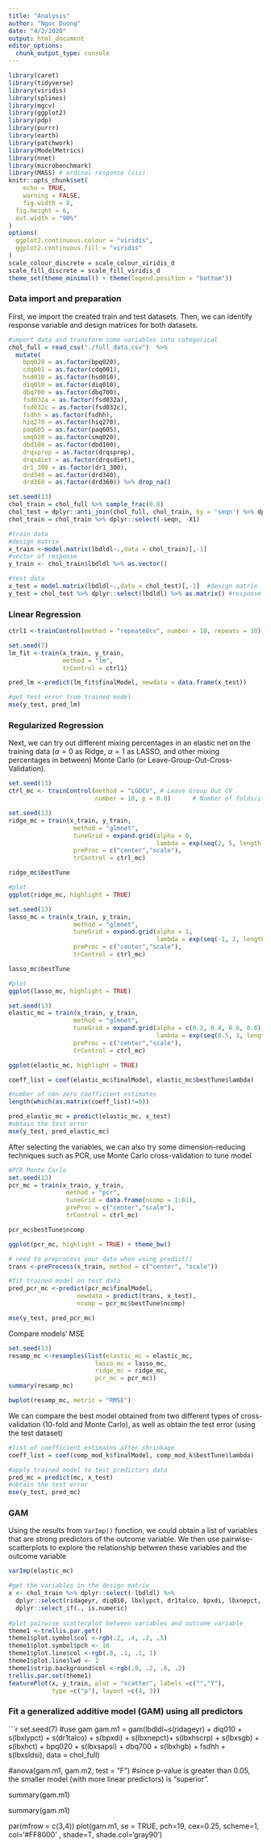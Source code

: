 ```yaml
---
title: "Analysis"
author: "Ngoc Duong"
date: "4/2/2020"
output: html_document
editor_options: 
  chunk_output_type: console
---
```


```r
library(caret)
library(tidyverse)
library(viridis)
library(splines)
library(mgcv)
library(ggplot2)
library(pdp)
library(purrr)
library(earth)
library(patchwork)
library(ModelMetrics)
library(nnet)
library(microbenchmark)
library(MASS) # ordinal response (iii)
knitr::opts_chunk$set(
	echo = TRUE,
	warning = FALSE,
	fig.width = 8, 
  fig.height = 6,
  out.width = "90%"
)
options(
  ggplot2.continuous.colour = "viridis",
  ggplot2.continuous.fill = "viridis"
)
scale_colour_discrete = scale_colour_viridis_d
scale_fill_discrete = scale_fill_viridis_d
theme_set(theme_minimal() + theme(legend.position = "bottom"))
```


### Data import and preparation

First, we import the created train and test datasets. Then, we can identify response variable and design matrices for both datasets.

```r
#import data and transform some variables into categorical 
chol_full = read_csv("./full_data.csv")  %>% 
  mutate(
    bpq020 = as.factor(bpq020),
    cdq001 = as.factor(cdq001),
    hsd010 = as.factor(hsd010),
    diq010 = as.factor(diq010),
    dbq700 = as.factor(dbq700),
    fsd032a = as.factor(fsd032a),
    fsd032c = as.factor(fsd032c),
    fsdhh = as.factor(fsdhh),
    hiq270 = as.factor(hiq270),
    paq605 = as.factor(paq605),
    smq020 = as.factor(smq020),
    dbd100 = as.factor(dbd100),
    drqsprep = as.factor(drqsprep),
    drqsdiet = as.factor(drqsdiet),
    dr1_300 = as.factor(dr1_300),
    drd340 = as.factor(drd340),
    drd360 = as.factor(drd360)) %>% drop_na()

set.seed(13)
chol_train = chol_full %>% sample_frac(0.8) 
chol_test = dplyr::anti_join(chol_full, chol_train, by = 'seqn') %>% dplyr::select(-seqn, -X1) 
chol_train = chol_train %>% dplyr::select(-seqn, -X1) 

#train data
#design matrix 
x_train <-model.matrix(lbdldl~.,data = chol_train)[,-1] 
#vector of response
y_train <- chol_train$lbdldl %>% as.vector()

#test data
x_test = model.matrix(lbdldl~.,data = chol_test)[,-1]  #design matrix
y_test = chol_test %>% dplyr::select(lbdldl) %>% as.matrix() #response vector
```

### Linear Regression

```r
ctrl1 <-trainControl(method = "repeatedcv", number = 10, repeats = 10)

set.seed(7)
lm_fit <-train(x_train, y_train,
               method = "lm",
               trControl = ctrl1)

pred_lm <-predict(lm_fit$finalModel, newdata = data.frame(x_test))

#get test error from trained model
mse(y_test, pred_lm)
```

### Regularized Regression

Next, we can try out different mixing percentages in an elastic net on the training data ($\alpha = 0$ as Ridge, $\alpha = 1$ as LASSO, and other mixing percentages in between) Monte Carlo (or Leave-Group-Out-Cross-Validation).

```r
set.seed(13)
ctrl_mc <- trainControl(method = "LGOCV", # Leave Group Out CV
                        number = 10, p = 0.8)      # Number of folds/iterations

set.seed(13)
ridge_mc = train(x_train, y_train,
                  method = "glmnet",
                  tuneGrid = expand.grid(alpha = 0,
                                         lambda = exp(seq(2, 5, length = 100))),
                  preProc = c("center","scale"),
                  trControl = ctrl_mc)

ridge_mc$bestTune

#plot 
ggplot(ridge_mc, highlight = TRUE)

set.seed(13)
lasso_mc = train(x_train, y_train,
                  method = "glmnet",
                  tuneGrid = expand.grid(alpha = 1,
                                         lambda = exp(seq(-1, 2, length = 100))),
                  preProc = c("center","scale"),
                  trControl = ctrl_mc)

lasso_mc$bestTune

#plot 
ggplot(lasso_mc, highlight = TRUE)

set.seed(13)
elastic_mc = train(x_train, y_train,
                  method = "glmnet",
                  tuneGrid = expand.grid(alpha = c(0.2, 0.4, 0.6, 0.8),
                                         lambda = exp(seq(0.5, 3, length = 100))),
                  preProc = c("center","scale"),
                  trControl = ctrl_mc)

ggplot(elastic_mc, highlight = TRUE)

coeff_list = coef(elastic_mc$finalModel, elastic_mc$bestTune$lambda) 

#number of non-zero coefficient estimates
length(which(as.matrix(coeff_list)!=0))

pred_elastic_mc = predict(elastic_mc, x_test)
#obtain the test error
mse(y_test, pred_elastic_mc)
```

After selecting the variables, we can also try some dimension-reducing techniques such as PCR, use Monte Carlo cross-validation to tune model

```r
#PCR Monte Carlo
set.seed(13)
pcr_mc = train(x_train, y_train,
                method = "pcr",
                tuneGrid = data.frame(ncomp = 1:61),
                preProc = c("center","scale"),
                trControl = ctrl_mc)

pcr_mc$bestTune$ncomp

ggplot(pcr_mc, highlight = TRUE) + theme_bw()

# need to preprocess your data when using predict()
trans <-preProcess(x_train, method = c("center", "scale"))

#fit trained model on test data
pred_pcr_mc <-predict(pcr_mc$finalModel, 
                   newdata = predict(trans, x_test),
                   ncomp = pcr_mc$bestTune$ncomp)

mse(y_test, pred_pcr_mc)
```

Compare models' MSE

```r
set.seed(13)
resamp_mc <-resamples(list(elastic_mc = elastic_mc, 
                        lasso_mc = lasso_mc,
                        ridge_mc = ridge_mc,
                        pcr_mc = pcr_mc))
summary(resamp_mc)

bwplot(resamp_mc, metric = "RMSE")
```

We can compare the best model obtained from two different types of cross-validation (10-fold and Monte Carlo), as well as obtain the test error (using the test dataset)

```r
#list of coefficient estimates after shrinkage
coeff_list = coef(comp_mod_k$finalModel, comp_mod_k$bestTune$lambda) 

#apply trained model to test predictors data 
pred_mc = predict(mc, x_test)
#obtain the test error
mse(y_test, pred_mc)
```

### GAM

Using the results from `VarImp()` function, we could obtain a list of variables that are strong predictors of the outcome variable. We then use pairwise-scatterplots to explore the relationship between these variables and the outcome variable

```r
varImp(elastic_mc)

#get the variables in the design matrix
x <- chol_train %>% dplyr::select(-lbdldl) %>% 
  dplyr::select(ridageyr, diq010, lbxlypct, dr1talco, bpxdi, lbxnepct, lbxhscrp, lbxsgb, lbxhct, bpq020, lbxsapsi, dbq700, lbxhgb, fsdhh, lbxsldsi) %>% 
  dplyr::select_if(., is.numeric)
  
#plot pairwise scatterplot between variables and outcome variable 
theme1 <-trellis.par.get()
theme1$plot.symbol$col <-rgb(.2, .4, .2, .5)
theme1$plot.symbol$pch <- 16
theme1$plot.line$col <-rgb(.8, .1, .1, 1)
theme1$plot.line$lwd <- 2
theme1$strip.background$col <-rgb(.0, .2, .6, .2)
trellis.par.set(theme1)
featurePlot(x, y_train, plot = "scatter", labels =c("","Y"),
            type =c("p"), layout =c(4, 3))
```


### Fit a generalized additive model (GAM) using all predictors
```r
set.seed(7)
#use gam 
gam.m1 = gam(lbdldl~s(ridageyr) + diq010 + s(lbxlypct) + s(dr1talco) + s(bpxdi) + s(lbxnepct)+ s(lbxhscrp) + s(lbxsgb) + s(lbxhct) + bpq020 + s(lbxsapsi) + dbq700 + s(lbxhgb) + fsdhh + s(lbxsldsi), data = chol_full)

#anova(gam.m1, gam.m2, test = "F") 
#since p-value is greater than 0.05, the smaller model (with more linear predictors) is "superior".

summary(gam.m1)

summary(gam.m1)

par(mfrow = c(3,4))
plot(gam.m1, se = TRUE, pch=19, cex=0.25, scheme=1, col='#FF8000' , shade=T, shade.col='gray90')
